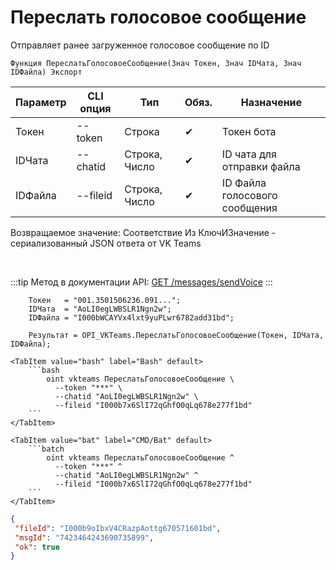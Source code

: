 ﻿---
sidebar_position: 7
---


# Переслать голосовое сообщение
 Отправляет ранее загруженное голосовое сообщение по ID



`Функция ПереслатьГолосовоеСообщение(Знач Токен, Знач IDЧата, Знач IDФайла) Экспорт`

  | Параметр | CLI опция | Тип | Обяз. | Назначение |
  |-|-|-|-|-|
  | Токен | --token | Строка | &#x2714; | Токен бота |
  | IDЧата | --chatid | Строка, Число | &#x2714; | ID чата для отправки файла |
  | IDФайла | --fileid | Строка, Число | &#x2714; | ID Файла голосового сообщения |

  
  Возвращаемое значение:   Соответствие Из КлючИЗначение - сериализованный JSON ответа от VK Teams

<br/>

:::tip
Метод в документации API: [GET /messages/sendVoice](https://teams.vk.com/botapi/#/messages/get_messages_sendVoice)
:::
<br/>



```bsl title="Пример использования для 1С:Предприятие/OneScript"
    Токен   = "001.3501506236.091...";
    IDЧата  = "AoLI0egLWBSLR1Ngn2w";
    IDФайла = "I000bWCAYVx4lxt9yuPLwr6782add31bd";

    Результат = OPI_VKTeams.ПереслатьГолосовоеСообщение(Токен, IDЧата, IDФайла);
```
    

 <Tabs>
  
    <TabItem value="bash" label="Bash" default>
        ```bash
            oint vkteams ПереслатьГолосовоеСообщение \
              --token "***" \
              --chatid "AoLI0egLWBSLR1Ngn2w" \
              --fileid "I000b7x6SlI72qGhfO0qLq678e277f1bd"
        ```
    </TabItem>
  
    <TabItem value="bat" label="CMD/Bat" default>
        ```batch
            oint vkteams ПереслатьГолосовоеСообщение ^
              --token "***" ^
              --chatid "AoLI0egLWBSLR1Ngn2w" ^
              --fileid "I000b7x6SlI72qGhfO0qLq678e277f1bd"
        ```
    </TabItem>
</Tabs>


```json title="Результат"
{
 "fileId": "I000b9oIbxV4CRazpAottg670571601bd",
 "msgId": "7423464243690735899",
 "ok": true
}
```
